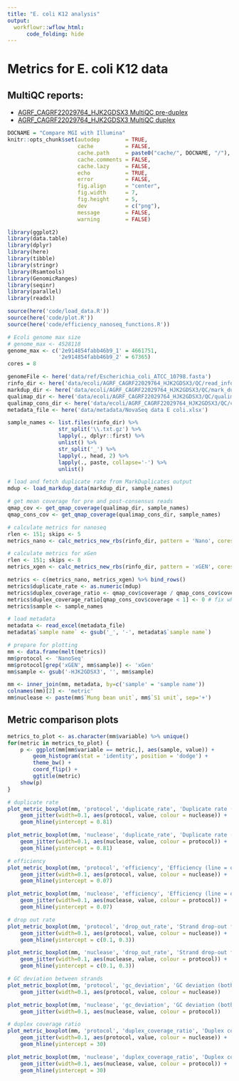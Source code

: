 ```yaml
---
title: "E. coli K12 analysis"
output:
  workflowr::wflow_html:
      code_folding: hide
---
```


# Metrics for E. coli K12 data

## MultiQC reports:
* [AGRF_CAGRF22029764_HJK2GDSX3 MultiQC pre-duplex](AGRF_CAGRF22029764_HJK2GDSX3_multiqc/multiqc_report.html)
* [AGRF_CAGRF22029764_HJK2GDSX3 MultiQC duplex](AGRF_CAGRF22029764_HJK2GDSX3_multiqc/multiqc_report_consensus.html)

```r
DOCNAME = "Compare MGI with Illumina"
knitr::opts_chunk$set(autodep        = TRUE,
                      cache          = FALSE,
                      cache.path     = paste0("cache/", DOCNAME, "/"),
                      cache.comments = FALSE,
                      cache.lazy     = FALSE,
                      echo           = TRUE,
                      error          = FALSE,
                      fig.align      = "center",
                      fig.width      = 7,
                      fig.height     = 5,
                      dev            = c("png"),
                      message        = FALSE,
                      warning        = FALSE)
```


```r
library(ggplot2)
library(data.table)
library(dplyr)
library(here)
library(tibble)
library(stringr)
library(Rsamtools)
library(GenomicRanges)
library(seqinr)
library(parallel)
library(readxl)
```


```r
source(here('code/load_data.R'))
source(here('code/plot.R'))
source(here('code/efficiency_nanoseq_functions.R'))
```


```r
# Ecoli genome max size
# genome_max <- 4528118
genome_max <- c('2e914854fabb46b9_1' = 4661751,
                '2e914854fabb46b9_2' = 67365)
cores = 8
```


```r
genomeFile <- here('data/ref/Escherichia_coli_ATCC_10798.fasta')
rinfo_dir <- here('data/ecoli/AGRF_CAGRF22029764_HJK2GDSX3/QC/read_info')
markdup_dir <- here('data/ecoli/AGRF_CAGRF22029764_HJK2GDSX3/QC/mark_duplicates')
qualimap_dir <- here('data/ecoli/AGRF_CAGRF22029764_HJK2GDSX3/QC/qualimap')
qualimap_cons_dir <- here('data/ecoli/AGRF_CAGRF22029764_HJK2GDSX3/QC/consensus/qualimap')
metadata_file <- here('data/metadata/NovaSeq data E coli.xlsx')
```


```r
sample_names <- list.files(rinfo_dir) %>%
                str_split('\\.txt.gz') %>%
                lapply(., dplyr::first) %>%
                unlist() %>%
                str_split('_') %>%
                lapply(., head, 2) %>%
                lapply(., paste, collapse='-') %>%
                unlist()

# load and fetch duplicate rate from MarkDuplicates output
mdup <- load_markdup_data(markdup_dir, sample_names)

# get mean coverage for pre and post-consensus reads
qmap_cov <- get_qmap_coverage(qualimap_dir, sample_names)
qmap_cons_cov <- get_qmap_coverage(qualimap_cons_dir, sample_names)

# calculate metrics for nanoseq
rlen <- 151; skips <- 5
metrics_nano <- calc_metrics_new_rbs(rinfo_dir, pattern = 'Nano', cores = cores)

# calculate metrics for xGen
rlen <- 151; skips <- 8
metrics_xgen <- calc_metrics_new_rbs(rinfo_dir, pattern = 'xGEN', cores = cores)

metrics <- c(metrics_nano, metrics_xgen) %>% bind_rows()
metrics$duplicate_rate <- as.numeric(mdup)
metrics$duplex_coverage_ratio <- qmap_cov$coverage / qmap_cons_cov$coverage
metrics$duplex_coverage_ratio[qmap_cons_cov$coverage < 1] <- 0 # fix when < 1 duplex cov
metrics$sample <- sample_names

# load metadata
metadata <- read_excel(metadata_file)
metadata$`sample name` <- gsub('_', '-', metadata$`sample name`)

# prepare for plotting
mm <- data.frame(melt(metrics))
mm$protocol <- 'NanoSeq'
mm$protocol[grep('xGEN', mm$sample)] <- 'xGen'
mm$sample <- gsub('-HJK2GDSX3', '', mm$sample)

mm <- inner_join(mm, metadata, by=c('sample' = 'sample name'))
colnames(mm)[2] <- 'metric'
mm$nuclease <- paste(mm$`Mung bean unit`, mm$`S1 unit`, sep='+')
```

## Metric comparison plots

```r
metrics_to_plot <- as.character(mm$variable) %>% unique()
for(metric in metrics_to_plot) {
    p <- ggplot(mm[mm$variable == metric,], aes(sample, value)) +
        geom_histogram(stat = 'identity', position = 'dodge') +
        theme_bw() +
        coord_flip() +
        ggtitle(metric)
    show(p)
}
```


```r
# duplicate rate
plot_metric_boxplot(mm, 'protocol', 'duplicate_rate', 'Duplicate rate (line = optimal)') +
    geom_jitter(width=0.1, aes(protocol, value, colour = nuclease)) +
    geom_hline(yintercept = 0.81)

plot_metric_boxplot(mm, 'nuclease', 'duplicate_rate', 'Duplicate rate (line = optimal)') +
    geom_jitter(width=0.1, aes(nuclease, value, colour = protocol)) +
    geom_hline(yintercept = 0.81)

# efficiency
plot_metric_boxplot(mm, 'protocol', 'efficiency', 'Efficiency (line = optimal)') +
    geom_jitter(width=0.1, aes(protocol, value, colour = nuclease)) +
    geom_hline(yintercept = 0.07) 

plot_metric_boxplot(mm, 'nuclease', 'efficiency', 'Efficiency (line = optimal)') +
    geom_jitter(width=0.1, aes(nuclease, value, colour = protocol)) +
    geom_hline(yintercept = 0.07) 

# drop out rate
plot_metric_boxplot(mm, 'protocol', 'drop_out_rate', 'Strand drop-out fraction (lines = optimal range)') +
    geom_jitter(width=0.1, aes(protocol, value, colour = nuclease)) +
    geom_hline(yintercept = c(0.1, 0.3))

plot_metric_boxplot(mm, 'nuclease', 'drop_out_rate', 'Strand drop-out fraction (lines = optimal range)') +
    geom_jitter(width=0.1, aes(nuclease, value, colour = protocol)) +
    geom_hline(yintercept = c(0.1, 0.3))

# GC deviation between strands
plot_metric_boxplot(mm, 'protocol', 'gc_deviation', 'GC deviation (both strands vs. one)') +
    geom_jitter(width=0.1, aes(protocol, value, colour = nuclease))

plot_metric_boxplot(mm, 'nuclease', 'gc_deviation', 'GC deviation (both strands vs. one)') +
    geom_jitter(width=0.1, aes(nuclease, value, colour = protocol))

# duplex coverage ratio
plot_metric_boxplot(mm, 'protocol', 'duplex_coverage_ratio', 'Duplex coverage ratio (total cov / duplex cov)') +
    geom_jitter(width=0.1, aes(protocol, value, colour = nuclease)) +
    geom_hline(yintercept = 30)

plot_metric_boxplot(mm, 'nuclease', 'duplex_coverage_ratio', 'Duplex coverage ratio (total cov / duplex cov)') +
    geom_jitter(width=0.1, aes(nuclease, value, colour = protocol)) +
    geom_hline(yintercept = 30)
```

